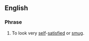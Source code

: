 ==English==

===Phrase===
{{infl|en|phrase|head=[[look]] [[like]] [[the]] [[cat]] [[that]] [[swallow]]ed [[the]] [[canary]]}}

# To look very [[self]]-[[satisfied]] or [[smug]].